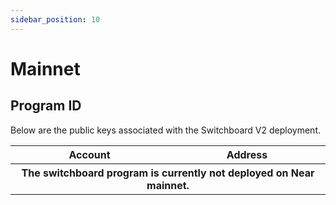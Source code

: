 ```yaml
---
sidebar_position: 10
---
```



# Mainnet

## Program ID

Below are the public keys associated with the Switchboard V2 deployment.

<table>
  <thead>
    <tr>
      <th>Account</th>
      <th>Address</th>
    </tr>
  </thead>
  <tbody>
    <tr>
      <th style={{ width: "100vw", minWidth: "300px" }} colspan="2">
        The switchboard program is currently not deployed on Near mainnet.
      </th>
    </tr>
  </tbody>
</table>
